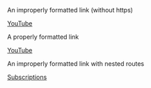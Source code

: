 An improperly formatted link (without https)

[YouTube](www.youtube.com "YouTube")

A properly formatted link

[YouTube](https://www.youtube.com "YouTube")

An improperly formatted link with nested routes

[Subscriptions](www.youtube.com/feed/subscriptions "Subscriptions")
